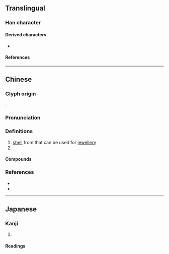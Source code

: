 {{character info}}
==Translingual==

===Han character===
{{Han char|rn=96|rad=玉|as=06|sn=10|four=12113|canj=MGLMO|ids=⿰𤣩兆}}

====Derived characters====
* {{l|mul|[[𫚅]]}}

====References====
{{Han ref|kx=0731.120|dkj=20968|dj=1142.230|hdz=21112.030|uh=73E7}}

----

==Chinese==
{{zh-forms|alt=䖴,𧎼}}

===Glyph origin===
{{Han etym}}
{{Han compound|玉|兆|c1=s|c2=p|t1=jade|ls=psc}}.

===Pronunciation===
{{zh-pron
|m=yáo
|c=jiu4
|mc=y
|oc=y
|cat=n
}}

===Definitions===
{{zh-hanzi}}

# [[shell]] from {{zh-l|蜃|tr=-|{{w|Shen (clam-monster)|''Shen''}}}} that can be used for [[jewellery]]
# {{zh-used in|江珧}}

====Compounds====
{{zh-der|江珧柱|江珧|弓珧|玉珧|蜃珧}}

===References===
* {{R:twedu|B02614}}
* {{R:yue:Hanzi}}

----

==Japanese==

===Kanji===
{{ja-kanji|grade=|rs=玉06}}

# {{rfdef|ja|sort=玉06}}

====Readings====
{{ja-readings
|on=よう
|kun=たいらぎ
}}